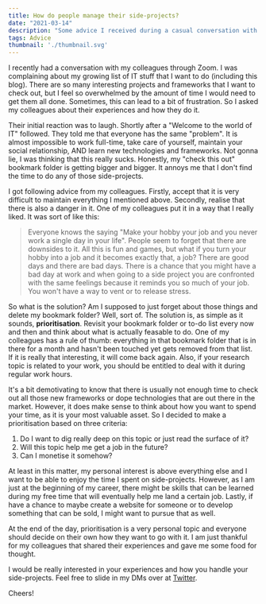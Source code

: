 ```yaml
---
title: How do people manage their side-projects?
date: "2021-03-14"
description: "Some advice I received during a casual conversation with my colleagues last week about personal side-projects."
tags: Advice
thumbnail: './thumbnail.svg'
---
```


I recently had a conversation with my colleagues through Zoom. I was complaining about my growing list of IT stuff that 
I want to do (including this blog). There are so many interesting projects and frameworks that I want to check out, but
I feel so overwhelmed by the amount of time I would need to get them all done. Sometimes, this can lead to a bit of 
frustration. So I asked my colleagues about their experiences and how they do it.

Their initial reaction was to laugh. Shortly after a "Welcome to the world of IT" followed. They told me that
everyone has the same "problem". It is almost impossible to work full-time, take care of yourself, maintain your social
relationship, AND learn new technologies and frameworks. Not gonna lie, I was thinking that this really sucks. Honestly,
my "check this out" bookmark folder is getting bigger and bigger. It annoys me that I don't find the time to do  any of
those side-projects.

I got following advice from my colleagues. Firstly, accept that it is very difficult to maintain everything I mentioned above.
Secondly, realise that there is also a danger in it. One of my colleagues put it in a way that I really liked. It was
sort of like this: 

> Everyone knows the saying "Make your hobby your job and you never work a single day in your life". People seem to forget
> that there are downsides to it. All this is fun and games, but what if you turn your hobby into a job and it becomes 
> exactly that, a job? There are good days and there are bad days. There is a chance that you might have a bad day at work
> and when going to a side project you are confronted with the same feelings because it reminds you so much of your job. 
> You won't have a way to vent or to release stress.

So what is the solution? Am I supposed to just forget about those things and delete my bookmark folder? Well, sort of.
The solution is, as simple as it sounds, <b>prioritisation</b>. Revisit your bookmark folder or to-do list every now and then
and think about what is actually feasable to do. One of my colleagues has a rule of thumb: everything in that bookmark
folder that is in there for a month and hasn't been touched yet gets removed from that list. If it is really that
interesting, it will come back again. Also, if your research topic is related to your work, you should be entitled to
deal with it during regular work hours.

It's a bit demotivating to know that there is usually not enough time to check out all those new frameworks or dope 
technologies that are out there in the market. However, it does make sense to think about how you want to spend your
time, as it is your most valuable asset. So I decided to make a prioritisation based on three criteria: 

1) Do I want to dig really deep on this topic or just read the surface of it? <br />
2) Will this topic help me get a job in the future? <br />
3) Can I monetise it somehow? <br />

At least in this matter, my personal interest is above everything else and I want to be able to enjoy the time I spent on side-projects. However,
as I am just at the beginning of my career, there might be skills that can be learned during my free time that will 
eventually help me land a certain job. Lastly, if have a chance to maybe create a website for someone or to develop 
something that can be sold, I might want to pursue that as well. 

At the end of the day, prioritisation is a very personal topic and everyone should decide on their own how they want to 
go with it. I am just thankful for my colleagues that shared their experiences and gave me some food for thought.

I would be really interested in your experiences and how you handle your side-projects. Feel free to slide in my DMs 
over at <a href="https://twitter.com/daljeetsan" target="_blank" rel="norefferer">Twitter</a>.

Cheers!



